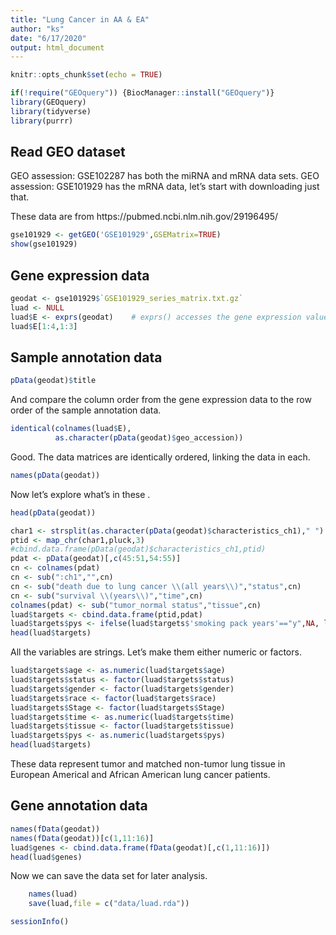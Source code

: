 ```yaml
---
title: "Lung Cancer in AA & EA"
author: "ks"
date: "6/17/2020"
output: html_document
---
```


```r
knitr::opts_chunk$set(echo = TRUE)
```

```r
if(!require("GEOquery")) {BiocManager::install("GEOquery")}
library(GEOquery)
library(tidyverse)
library(purrr)
```

## Read GEO dataset

GEO assession: GSE102287 has both the miRNA and mRNA data sets.
GEO assession: GSE101929 has the mRNA data, let's start with downloading just that.

These data are from https://pubmed.ncbi.nlm.nih.gov/29196495/

```r
gse101929 <- getGEO('GSE101929',GSEMatrix=TRUE)
show(gse101929)
```

## Gene expression data

```r
geodat <- gse101929$`GSE101929_series_matrix.txt.gz`
luad <- NULL
luad$E <- exprs(geodat)    # exprs() accesses the gene expression values
luad$E[1:4,1:3] 
```

## Sample annotation data

```r
pData(geodat)$title 
```

And compare the column order from the gene expression data to the row order of the sample annotation data.

```r
identical(colnames(luad$E),
          as.character(pData(geodat)$geo_accession))
```

Good. The data matrices are identically ordered, linking the data in each.

```r
names(pData(geodat))
```

Now let's explore what's in these .
```r
head(pData(geodat))
```

```r
char1 <- strsplit(as.character(pData(geodat)$characteristics_ch1)," ")
ptid <- map_chr(char1,pluck,3)
#cbind.data.frame(pData(geodat)$characteristics_ch1,ptid)
pdat <- pData(geodat)[,c(45:51,54:55)]
cn <- colnames(pdat)
cn <- sub(":ch1","",cn)
cn <- sub("death due to lung cancer \\(all years\\)","status",cn)
cn <- sub("survival \\(years\\)","time",cn)
colnames(pdat) <- sub("tumor_normal status","tissue",cn)
luad$targets <- cbind.data.frame(ptid,pdat)
luad$targets$pys <- ifelse(luad$targets$'smoking pack years'=="y",NA, luad$targets$'smoking pack years')
head(luad$targets)
```

All the variables are strings. Let's make them either numeric or factors.
```r
luad$targets$age <- as.numeric(luad$targets$age)
luad$targets$status <- factor(luad$targets$status)
luad$targets$gender <- factor(luad$targets$gender)
luad$targets$race <- factor(luad$targets$race)
luad$targets$Stage <- factor(luad$targets$Stage)
luad$targets$time <- as.numeric(luad$targets$time)
luad$targets$tissue <- factor(luad$targets$tissue)
luad$targets$pys <- as.numeric(luad$targets$pys)
head(luad$targets)
```


These data represent tumor and matched non-tumor lung tissue in European Americal and African American lung cancer patients. 

## Gene annotation data

```r
names(fData(geodat))
names(fData(geodat))[c(1,11:16)]
luad$genes <- cbind.data.frame(fData(geodat)[,c(1,11:16)])
head(luad$genes)
```

Now we can save the data set for later analysis.

```r
    names(luad)
    save(luad,file = c("data/luad.rda"))
```

```r
sessionInfo()
```
